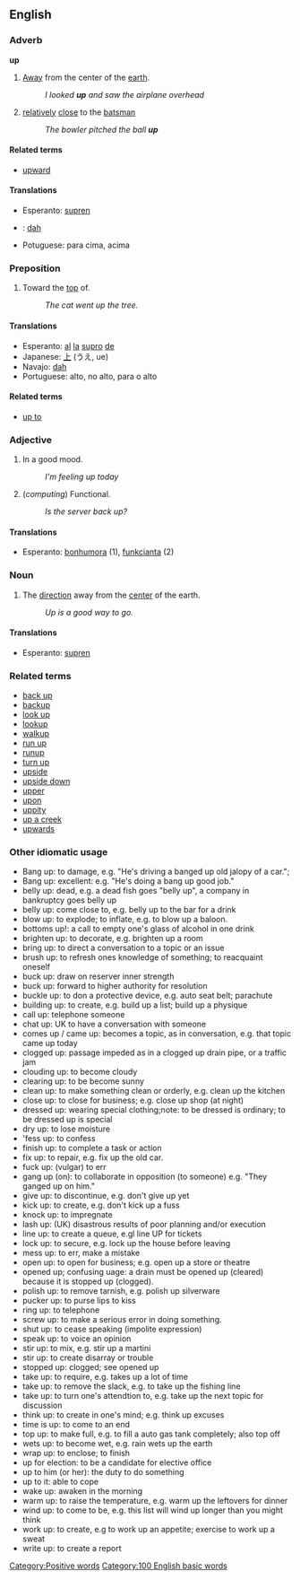 == English ==

=== Adverb ===
'''up'''
# [[Away]] from the center of the [[earth]].
#: ''I looked '''up''' and saw the airplane overhead''
#{{cricket}} [[relatively]] [[close]] to the [[batsman]]
#: ''The bowler pitched the ball '''up''' ''

====Related terms====

*[[upward]]

====Translations====

*Esperanto: [[supren]]
*{{nv}}: [[dah]]
*Potuguese: para cima, acima

=== Preposition ===

# Toward the [[top]] of.
#: ''The cat went up the tree.''

====Translations====
*Esperanto: [[al]] [[la]] [[supro]] [[de]]
*Japanese: [[上]] (うえ, ue)
*Navajo: [[dah]]
*Portuguese: alto, no alto, para o alto

====Related terms====

*[[up to]]

=== Adjective ===

# In a good mood.
#: ''I'm feeling up today''
# (''computing'') Functional.
#: ''Is the server back up?''

==== Translations ====

*Esperanto: [[bonhumora]] (1), [[funkcii|funkcianta]] (2)

=== Noun ===

# The [[direction]] away from the [[center]] of the earth.
#: ''Up is a good way to go.''

==== Translations ====

*Esperanto: [[supren]]

===Related terms===

*[[back up]]
*[[backup]]
*[[look up]]
*[[lookup]]
*[[walkup]]
*[[run up]]
*[[runup]]
*[[turn up]]
*[[upside]]
*[[upside down]]
*[[upper]]
*[[upon]]
*[[uppity]]
*[[up a creek]]
*[[upwards]]

===Other idiomatic usage===

* Bang up: to damage, e.g. "He's driving a banged up old jalopy of a car."; 
* Bang up: excellent: e.g. "He's doing a bang up good job."
* belly up: dead, e.g. a dead fish goes "belly up", a company in bankruptcy goes belly up
* belly up: come close to, e.g. belly up to the bar for a drink
* blow up: to explode; to inflate, e.g. to blow up a baloon.
* bottoms up!: a call to empty one's glass of alcohol in one drink
* brighten up: to decorate, e.g. brighten up a room
* bring up: to direct a conversation to a topic or an issue
* brush up: to refresh ones knowledge of something; to reacquaint oneself
* buck up: draw on reserver inner strength
* buck up: forward to higher authority for resolution
* buckle up: to don a protective device, e.g. auto seat belt; parachute
* building up: to create, e.g. build up a list; build up a physique
* call up: telephone someone
* chat up: UK to have a conversation with someone
* comes up / came up: becomes a topic, as in conversation, e.g. that topic came up today
* clogged up: passage impeded as in a clogged up drain pipe, or a traffic jam
* clouding up: to become cloudy
* clearing up: to be become sunny
* clean up: to make something clean or orderly, e.g. clean up the kitchen
* close up: to close for business; e.g. close up shop (at night)
* dressed up: wearing special clothing;note: to be dressed is ordinary; to be dressed up is special 
* dry up: to lose moisture 
* 'fess up: to confess
* finish up: to complete a task or action
* fix up: to repair, e.g. fix up the old car.
* fuck up: (vulgar) to err
* gang up (on): to collaborate in opposition (to someone) e.g. "They ganged up on him."
* give up: to discontinue, e.g. don't give up yet
* kick up: to create, e.g. don't kick up a fuss
* knock up: to impregnate
* lash up: (UK) disastrous results of poor planning and/or execution
* line up: to create a queue, e.gl line UP for tickets
* lock up: to secure, e.g. lock up the house before leaving
* mess up: to err, make a mistake
* open up: to open for business; e.g. open up a store or theatre
* opened up; confusing uage: a drain must be opened up (cleared) because it is stopped up (clogged).
* polish up: to remove tarnish, e.g. polish up silverware
* pucker up: to purse lips to kiss
* ring up: to telephone
* screw up: to make a serious error in doing something. 
* shut up: to cease speaking (impolite expression)
* speak up: to voice an opinion 
* stir up: to mix, e.g. stir up a martini
* stir up: to create disarray or trouble
* stopped up: clogged; see opened up
* take up: to require, e.g. takes up a lot of time
* take up: to remove the slack, e.g. to take up the fishing line
* take up: to turn one's attendtion to, e.g. take up the next topic for discussion
* think up: to create in one's mind; e.g. think up excuses
* time is up: to come to an end
* top up: to make full, e.g. to fill a auto gas tank completely; also top off
* wets up: to become wet, e.g. rain wets up the earth
* wrap up: to enclose; to finish
* up for election: to be a candidate for elective office
* up to him (or her): the duty to do something
* up to it: able to cope
* wake up: awaken in the morning
* warm up: to raise the temperature, e.g. warm up the leftovers for dinner
* wind up: to come to be, e.g. this list will wind up longer than you might think 
* work up: to create, e.g to work up an appetite; exercise to work up a sweat
* write up: to create a report

[[Category:Positive words]]
[[Category:100 English basic words]]